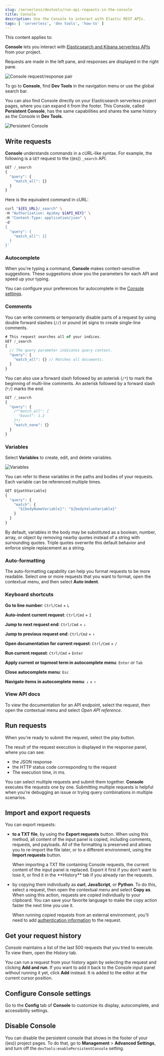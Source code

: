 ```yaml
---
slug: /serverless/devtools/run-api-requests-in-the-console
title: Console
description: Use the Console to interact with Elastic REST APIs.
tags: [ 'serverless', 'dev tools', 'how-to' ]
---
```


<DocBadge template="technical preview" />
This content applies to: <DocBadge template="elasticsearch" slug="/serverless/elasticsearch/what-is-elasticsearch-serverless" /> <DocBadge template="observability" slug="/serverless/observability/what-is-observability-serverless" /> <DocBadge template="security" slug="/serverless/security/what-is-security-serverless" />

**Console** lets you interact with [Elasticsearch and Kibana serverless APIs](https://www.elastic.co/docs/api) from your project.

Requests are made in the left pane, and responses are displayed in the right pane.

![Console request/response pair](../images/console.png)

To go to **Console**, find **Dev Tools** in the navigation menu or use the global search bar.

You can also find Console directly on your Elasticsearch serverless project pages, where you can expand it from the footer. This Console, called **Persistent Console**, has the same capabilities and shares the same history as the Console in **Dev Tools**.

![Persistent Console](../images/persistent-console.png)

## Write requests

**Console** understands commands in a cURL-like syntax.
For example, the following is a `GET` request to the ((es)) `_search` API.

```js
GET /_search
{
  "query": {
    "match_all": {}
  }
}
```

Here is the equivalent command in cURL:

```bash
curl "${ES_URL}/_search" \
-H "Authorization: ApiKey ${API_KEY}" \
-H "Content-Type: application/json" \
-d'
{
  "query": {
    "match_all": {}
  }
}'
```

### Autocomplete

When you're typing a command, **Console** makes context-sensitive suggestions.
These suggestions show you the parameters for each API and speed up your typing.

You can configure your preferences for autocomplete in the [Console settings](#configure-console-settings).

### Comments

You can write comments or temporarily disable parts of a request by using double forward slashes (`//`) or pound (`#`) signs to create single-line comments.

```js
# This request searches all of your indices.
GET /_search
{
  // The query parameter indicates query context.
  "query": {
    "match_all": {} // Matches all documents.
  }
}
```

You can also use a forward slash followed by an asterisk (`/*`) to mark the beginning of multi-line
comments.
An asterisk followed by a forward slash (`*/`) marks the end.

```js
GET /_search
{
  "query": {
    /*"match_all": {
      "boost": 1.2
    }*/
    "match_none": {}
  }
}
```
### Variables

Select **Variables** to create, edit, and delete variables.

![Variables](../images/variables.png)

You can refer to these variables in the paths and bodies of your requests.
Each variable can be referenced multiple times.

```js
GET ${pathVariable}
{
  "query": {
    "match": {
      "${bodyNameVariable}": "${bodyValueVariable}"
    }
  }
}
```

By default, variables in the body may be substituted as a boolean, number, array, or
object by removing nearby quotes instead of a string with surrounding quotes. Triple
quotes overwrite this default behavior and enforce simple replacement as a string.

### Auto-formatting

The auto-formatting
capability can help you format requests to be more readable. Select one or more requests that you
want to format, open the contextual menu, and then select **Auto indent**.

### Keyboard shortcuts

**Go to line number**: `Ctrl/Cmd` + `L`

**Auto-indent current request**: `Ctrl/Cmd` + `I`

**Jump to next request end**: `Ctrl/Cmd` + `↓`

**Jump to previous request end**: `Ctrl/Cmd` + `↑`

**Open documentation for current request**: `Ctrl/Cmd` + `/`

**Run current request**: `Ctrl/Cmd` + `Enter`

**Apply current or topmost term in autocomplete menu**: `Enter` or `Tab`

**Close autocomplete menu**: `Esc`

**Navigate items in autocomplete menu**: `↓` + `↑`


### View API docs

To view the documentation for an API endpoint, select the request, then open the contextual menu and select
*Open API reference*.

## Run requests

When you're ready to submit the request, select the play button.

The result of the request execution is displayed in the response panel, where you can see:

- the JSON response
- the HTTP status code corresponding to the request
- The execution time, in ms.


You can select multiple requests and submit them together.
**Console** executes the requests one by one. Submitting multiple requests is helpful
when you're debugging an issue or trying query
combinations in multiple scenarios.


## Import and export requests

You can export requests:

- **to a TXT file**, by using the **Export requests** button. When using this method, all content of the input panel is copied, including comments, requests, and payloads. All of the formatting is preserved and allows you to re-import the file later, or to a different environment, using the **Import requests** button. 

  <DocCallOut title="Tip">
    When importing a TXT file containing Console requests, the current content of the input panel is replaced. Export it first if you don't want to lose it, or find it in the **History** tab if you already ran the requests.
  </DocCallOut>

- by copying them individually as **curl**, **JavaScript**, or **Python**. To do this, select a request, then open the contextual menu and select **Copy as**. When using this action, requests are copied individually to your clipboard. You can save your favorite language to make the copy action faster the next time you use it.

  When running copied requests from an external environment, you'll need to add [authentication information](https://www.elastic.co/docs/api/doc/serverless/authentication) to the request.

## Get your request history

*Console* maintains a list of the last 500 requests that you tried to execute.
To view them, open the *History* tab. 

You can run a request from your history again by selecting the request and clicking **Add and run**. If you want to add it back to the Console input panel without running it yet, click **Add** instead. It is added to the editor at the current cursor position.

## Configure Console settings

Go to the **Config** tab of **Console** to customize its display, autocomplete, and accessibility settings.

## Disable Console

You can disable the persistent console that shows in the footer of your ((es)) project pages. To do that, go to **Management** > **Advanced Settings**, and turn off the `devTools:enablePersistentConsole` setting.
